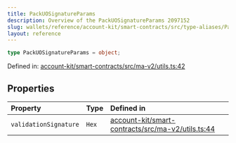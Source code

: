```yaml
---
title: PackUOSignatureParams
description: Overview of the PackUOSignatureParams 2097152
slug: wallets/reference/account-kit/smart-contracts/src/type-aliases/PackUOSignatureParams
layout: reference
---
```


```ts
type PackUOSignatureParams = object;
```

Defined in: [account-kit/smart-contracts/src/ma-v2/utils.ts:42](https://github.com/alchemyplatform/aa-sdk/blob/923a52171f7246172caf350853843e6680197da9/account-kit/smart-contracts/src/ma-v2/utils.ts#L42)

## Properties

| Property                                             | Type  | Defined in                                                                                                                                                                                      |
| :--------------------------------------------------- | :---- | :---------------------------------------------------------------------------------------------------------------------------------------------------------------------------------------------- |
| <a id="validationsignature" /> `validationSignature` | `Hex` | [account-kit/smart-contracts/src/ma-v2/utils.ts:44](https://github.com/alchemyplatform/aa-sdk/blob/923a52171f7246172caf350853843e6680197da9/account-kit/smart-contracts/src/ma-v2/utils.ts#L44) |
